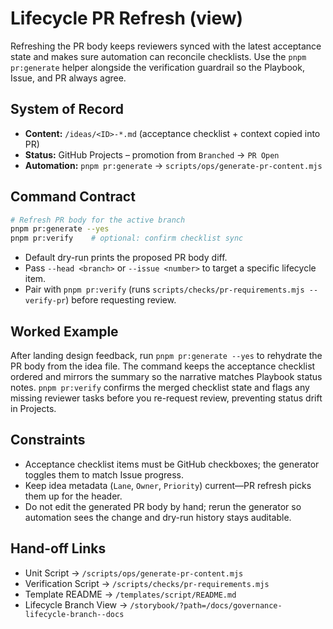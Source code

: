 
<Meta title="Governance/Lifecycle PR Refresh" />

# Lifecycle PR Refresh (view)

Refreshing the PR body keeps reviewers synced with the latest acceptance state and makes sure automation can reconcile checklists. Use the `pnpm pr:generate` helper alongside the verification guardrail so the Playbook, Issue, and PR always agree.

## System of Record

- **Content:** `/ideas/<ID>-*.md` (acceptance checklist + context copied into PR)
- **Status:** GitHub Projects – promotion from `Branched` → `PR Open`
- **Automation:** `pnpm pr:generate` → `scripts/ops/generate-pr-content.mjs`

## Command Contract

```bash
# Refresh PR body for the active branch
pnpm pr:generate --yes
pnpm pr:verify    # optional: confirm checklist sync
```

- Default dry-run prints the proposed PR body diff.
- Pass `--head <branch>` or `--issue <number>` to target a specific lifecycle item.
- Pair with `pnpm pr:verify` (runs `scripts/checks/pr-requirements.mjs --verify-pr`) before requesting review.

## Worked Example

After landing design feedback, run `pnpm pr:generate --yes` to rehydrate the PR body from the idea file. The command keeps the acceptance checklist ordered and mirrors the summary so the narrative matches Playbook status notes. `pnpm pr:verify` confirms the merged checklist state and flags any missing reviewer tasks before you re-request review, preventing status drift in Projects.

## Constraints

- Acceptance checklist items must be GitHub checkboxes; the generator toggles them to match Issue progress.
- Keep idea metadata (`Lane`, `Owner`, `Priority`) current—PR refresh picks them up for the header.
- Do not edit the generated PR body by hand; rerun the generator so automation sees the change and dry-run history stays auditable.

## Hand-off Links

- Unit Script → `/scripts/ops/generate-pr-content.mjs`
- Verification Script → `/scripts/checks/pr-requirements.mjs`
- Template README → `/templates/script/README.md`
- Lifecycle Branch View → `/storybook/?path=/docs/governance-lifecycle-branch--docs`
